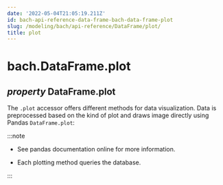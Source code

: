 ```yaml
---
date: '2022-05-04T21:05:19.211Z'
id: bach-api-reference-data-frame-bach-data-frame-plot
slug: /modeling/bach/api-reference/DataFrame/plot/
title: plot
---
```


# bach.DataFrame.plot

<div className="property">

<h2 className="signature-property"><span className="type-annotation"><em>property</em></span> <span className="additional-name">DataFrame.</span><span className="name">plot</span></h2>


<div className="content">

The `.plot` accessor offers different methods for data visualization. Data is preprocessed based
on the kind of plot and draws image directly using Pandas `DataFrame.plot`:

:::note

* See pandas documentation online for more information.


* Each plotting method queries the database.




:::


</div>


</div>
